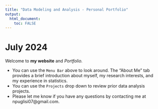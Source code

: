 ---
title: "Data Modeling and Analysis - Personal Portfolio"
output: 
  html_document:
    toc: FALSE
---

# July 2024

Welcome to **my website** and *Portfolio.*

-   You can use the `Menu Bar` above to look around. The "About Me" tab provides a brief introduction about myself, my research interests, and my experience in statistics.
-   You can use the `Projects` drop down to review prior data analysis projects.
-   Please let me know if you have any questions by contacting me at npuglisi07@gmail.com.
